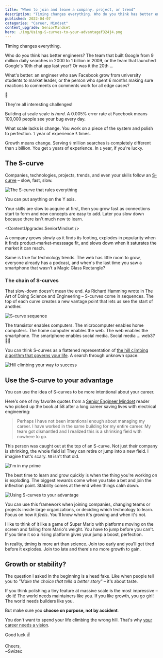 ```yaml
---
title: "When to join and leave a company, project, or trend"
description: "Timing changes everything. Who do you think has better engineers? The team that built Google from 9 million daily searches in 2000 to 1 billion in 2009, or the team that launched Google's 10th chat app last year?"
published: 2022-04-07
categories: "Career, Mindset"
content_upgrade: SeniorMindset
hero: ./img/Using-S-curves-to-your-advantagef324j4.png
---
```



Timing changes everything.

Who do you think has better engineers? The team that built Google from 9 million daily searches in 2000 to 1 billion in 2009, or the team that launched Google's 10th chat app last year? Or was it the 20th ...

What's better: an engineer who saw Facebook grow from university students to market leader, or the person who spent 6 months making sure reactions to comments on comments work for all edge cases?

🤔

They're all interesting challenges!

Building at scale scale is _hard_. A 0.005% error rate at Facebook means 100,000 people see your bug every day.

What scale lacks is change. You work on a piece of the system and polish to perfection. `1` year of experience `5` times.

Growth means change. Serving `9` million searches is completely different than `1` billion. You get `5` years of experience. In `1` year, if you're lucky.

## The S-curve

Companies, technologies, projects, trends, and even your skills follow an [S-curve](https://www.indeed.com/career-advice/career-development/s-curve) – slow, fast, slow.

![The S-curve that rules everything](./img/The-S-curve-that-rules-everything2jijcf.png)

You can put anything on the Y axis.

Your skills are slow to acquire at first, then you grow fast as connections start to form and new concepts are easy to add. Later you slow down because there isn't much new to learn.

<ContentUpgrades.SeniorMindset />

A company grows slowly as it finds its footing, explodes in popularity when it finds product-market-messsage fit, and slows down when it saturates the market it can reach.

Same is true for technology trends. The web has little room to grow, everyone already has a podcast, and when's the last time you saw a smartphone that wasn't a Magic Glass Rectangle?

### The chain of S-curves

That slow-down doesn't mean the end. As Richard Hamming wrote in The Art of Doing Science and Engineering – S-curves come in sequences. The top of each curve creates a new vantage point that lets us see the start of another.

![S-curve sequence](./img/S-curve-sequence0b7bib.png)

The transistor enables computers. The microcomputer enables home computers. The home computer enables the web. The web enables the smartphone. The smartphone enables social media. Social media ... web3? 🤷‍♀️

You can think S-curves as a flattened representation of [the hill climbing algorithm that governs your life](https://swizec.com/blog/deep-work-december/). A search through unknown space.

![Hill climbing your way to success](https://swizec.com/wp-content/uploads/2016/11/giphy-2.gif)

## Use the S-curve to your advantage

You can use the idea of S-curves to be more intentional about your career.

Here's one of my favorite quotes from a [Senior Engineer Mindset](https://swizec.com/senior-mindset) reader who picked up the book at 58 after a long career saving lives with electrical engineering:

> Perhaps I have not been intentional enough about managing my career. I have worked in the same building for my entire career. My team got dismantled and I realized this is a shrinking field with nowhere to go.

This person was caught out at the top of an S-curve. Not just their company is shrinking, the whole field is! They can retire or jump into a new field. I imagine that's scary. `58` isn't that old.

![I'm in my prime](./img/giphy-im_in_my_prime.gif)

The best time to learn and grow quickly is when the thing you're working on is exploding. The biggest rewards come when you take a bet and join the inflection point. Stability comes at the end when things calm down.

![Using S-curves to your advantage](./img/Using-S-curves-to-your-advantagef324j4.png)

You can use this framework when joining companies, changing teams or projects inside large organizations, or deciding which technology to learn. Focus on how it _feels_. You'll know when it's growing and when it's not.

I like to think of it like a game of Super Mario with platforms moving on the screen and falling from Mario's weight. You have to jump before you can't. If you time it so a rising platform gives your jump a boost, perfection.

In reality, timing is more art than science. Join too early and you'll get tired before it explodes. Join too late and there's no more growth to gain.

## Growth or stability?

The question I asked in the beginning is a head fake. Like when people tell you to _"Make the choice that tells a better story"_ – it's about taste.

If you think polishing a tiny feature at massive scale is the most impressive – do it! The world needs maintainers like you. If you like growth, you go girl! The world needs builders like you.

But make sure you **choose on purpose, not by accident**.

You don't want to spend your life climbing the wrong hill. That's why [your career needs a vision](https://swizec.com/blog/your-career-needs-a-vision/).

Good luck ✌️

Cheers,<br/>
~Swizec